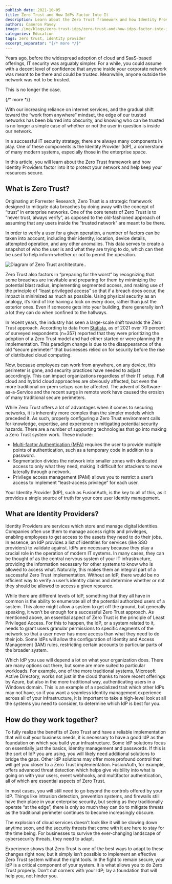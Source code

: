 ```yaml
---
publish_date: 2021-10-05 
title: Zero Trust and How IdPs Factor Into It
description: Learn about the Zero Trust framework and how Identity Providers factor into it to protect your network and help keep your resources secure.
authors: Cameron Pavey
image: /img/blogs/zero-trust-idps/zero-trust-and-how-idps-factor-into-it-header-image.png
categories: Education
tags: zero trust, identity provider
excerpt_separator: "{/* more */}"
---
```


Years ago, before the widespread adoption of cloud and SaaS-based offerings, IT security was arguably simpler. For a while, you could assume with a decent level of confidence that anyone inside your corporate network was meant to be there and could be trusted. Meanwhile, anyone outside the network was not to be trusted. 

This is no longer the case. 

{/* more */}

With our increasing reliance on internet services, and the gradual shift toward the “work from anywhere” mindset, the edge of our trusted networks has been blurred into obscurity, and knowing who can be trusted is no longer a simple case of whether or not the user in question is inside our network.

In a successful IT security strategy, there are always many components in play. One of these components is the Identity Provider (IdP), a cornerstone of many modern systems, especially those in the enterprise space.

In this article, you will learn about the Zero Trust framework and how Identity Providers factor into it to protect your network and help keep your resources secure.

## What is Zero Trust?

Originating at Forrester Research, Zero Trust is a strategic framework designed to mitigate data breaches by doing away with the concept of “trust” in enterprise networks. One of the core tenets of Zero Trust is to “never trust, always verify”, as opposed to the old-fashioned approach of assuming that any users inside the “trusted network” are meant to be there.

In order to verify a user for a given operation, a number of factors can be taken into account, including their identity, location, device details, attempted operation, and any other anomalies. This data serves to create a snapshot of who the user is and what they are trying to do, which can then be used to help inform whether or not to permit the operation. 

![Diagram of Zero Trust architecture..](/img/blogs/zero-trust-idps/zero-trust-diagram.png)

Zero Trust also factors in “preparing for the worst” by recognizing that some breaches are inevitable and preparing for them by minimizing the potential blast radius, implementing segmented access, and making use of the principle of “least privileged access” so that if a breach does occur, the impact is minimized as much as possible. Using physical security as an analogy, it’s kind of like having a lock on every door, rather than just the exterior ones. Even if someone gets into your building, there generally isn’t a lot they can do when confined to the hallways.

In recent years, the industry has seen a large-scale shift towards the Zero Trust approach. According to data from [Statista](https://www.statista.com/statistics/1228254/zero-trust-it-model-adoption/), as of 2021 over 70 percent of surveyed respondents (n=357) reported that they were prioritizing the adoption of a Zero Trust model and had either started or were planning the implementation. This paradigm change is due to the disappearance of the old “secure perimeter” that businesses relied on for security before the rise of distributed cloud computing. 

Now, because employees can work from anywhere, on any device, this perimeter is gone, and security practices have needed to adjust accordingly. This can impact organizations regardless of their IT setup. Full cloud and hybrid cloud approaches are obviously affected, but even the more traditional on-prem setups can be affected. The advent of Software-as-a-Service and the recent surge in remote work have caused the erosion of many traditional secure perimeters.

While Zero Trust offers a lot of advantages when it comes to securing networks, it is inherently more complex than the simpler models which preceded it. As such, properly configuring a Zero Trust environment calls for knowledge, expertise, and experience in mitigating potential security hazards. There are a number of supporting technologies that go into making a Zero Trust system work. These include:

* [Multi-factor Authentication (MFA)](/docs/lifecycle/authenticate-users/multi-factor-authentication) requires the user to provide multiple points of authentication, such as a temporary code in addition to a password.
* Segmentation divides the network into smaller zones with dedicated access to only what they need, making it difficult for attackers to move laterally through a network.
* Privilege access management (PAM) allows you to restrict a user’s access to implement “least-access privilege” for each user. 

Your Identity Provider (IdP), such as FusionAuth, is the key to all of this, as it provides a single source of truth for your core user identity management.

## What are Identity Providers?

Identity Providers are services which store and manage digital identities. Companies often use them to manage access rights and privileges, enabling employees to get access to the assets they need to do their jobs. In essence, an IdP provides a list of identities for services (like SSO providers) to validate against. IdPs are necessary because they play a crucial role in the operation of modern IT systems. In many cases, they can be thought of as the central nervous system of your IT infrastructure, providing the information necessary for other systems to know who is allowed to access what. Naturally, this makes them an integral part of a successful Zero Trust implementation. Without an IdP, there would be no efficient way to verify a user’s identity claims and determine whether or not they should be allowed to access a given resource.

While there are different levels of IdP, something that they all have in common is the ability to enumerate all of the potential authorized users of a system. This alone might allow a system to get off the ground, but generally speaking, it won’t be enough for a successful Zero Trust approach. As mentioned above, an essential aspect of Zero Trust is the principle of Least Privileged Access. For this to happen, the IdP, or a system related to it, needs to grant users granular permissions to specific segments of the network so that a user never has more access than what they need to do their job. Some IdPs will allow the configuration of Identity and Access Management (IAM) rules, restricting certain accounts to particular parts of the broader system.

Which IdP you use will depend a lot on what your organization does. There are many options out there, but some are more suited to particular workloads. For example, one of the more traditional systems, Microsoft Active Directory, works not just in the cloud thanks to more recent offerings by Azure, but also in the more traditional way, authenticating users in a Windows domain. This is an example of a specialized trait which other IdPs may not have, so if you want a seamless identity management experience across all of your infrastructure, it is important to take a high-level look at all the systems you need to consider, to determine which IdP is best for you.

## How do they work together?

To fully realize the benefits of Zero Trust and have a reliable implementation that will suit your business needs, it is necessary to have a good IdP as the foundation on which you build your infrastructure. Some IdP solutions focus on essentially just the basics, identity management and passwords. If this is the sort of IdP you are using, you will likely need additional solutions to bridge the gaps. Other IdP solutions may offer more profound control that will get you closer to a Zero Trust implementation. FusionAuth, for example, offers advanced threat detection which helps give visibility into what is going on with your users, event webhooks, and multifactor authentication, all of which are essential aspects of Zero Trust.

In most cases, you will still need to go beyond the controls offered by your IdP. Things like intrusion detection, prevention systems, and firewalls still have their place in your enterprise security, but seeing as they traditionally operate “at the edge”, there is only so much they can do to mitigate threats as the traditional perimeter continues to become increasingly obscure.

The explosion of cloud services doesn’t look like it will be slowing down anytime soon, and the security threats that come with it are here to stay for the time being. For businesses to survive the ever-changing landscape of cybersecurity threats, they need to adapt. 

Experience shows that Zero Trust is one of the best ways to adapt to these changes right now, but it simply isn’t possible to implement an effective Zero Trust system without the right tools. In the fight to remain secure, your IdP is a critical component of your system.  It is what allows you to do Zero Trust properly. Don’t cut corners with your IdP; lay a foundation that will help you, not hinder you.

